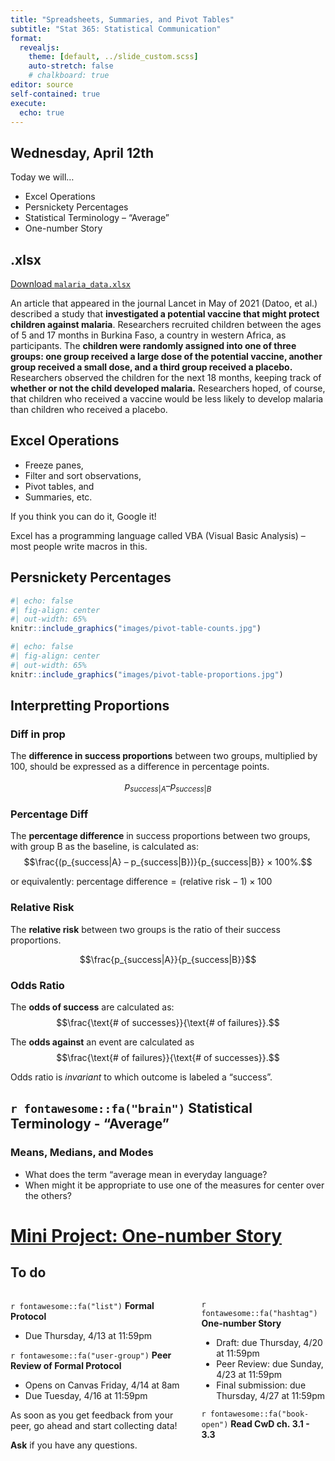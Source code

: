 ```yaml
---
title: "Spreadsheets, Summaries, and Pivot Tables"
subtitle: "Stat 365: Statistical Communication"
format: 
  revealjs:
    theme: [default, ../slide_custom.scss]
    auto-stretch: false
    # chalkboard: true
editor: source
self-contained: true
execute:
  echo: true
---
```


## Wednesday, April 12th

Today we will...

+ Excel Operations
+ Persnickety Percentages
+ Statistical Terminology -- "Average"
+ One-number Story

## .xlsx

[Download `malaria_data.xlsx`](data/malaria_data.xlsx)

An article that appeared in the journal Lancet in May of 2021 (Datoo, et al.) described a study that **investigated a potential vaccine that might protect children against malaria**. Researchers
recruited children between the ages of 5 and 17 months in Burkina Faso, a country in western Africa, as participants. The **children were randomly assigned into one of three groups: one group received a large dose of the potential vaccine, another group received a small dose, and a third group received a placebo.** Researchers observed the children for the next 18 months, keeping track of **whether or not the child developed malaria.** Researchers hoped, of course, that children who received a vaccine would be less likely to develop malaria than children who received a placebo.

## Excel Operations

+ Freeze panes,
+ Filter and sort observations,
+ Pivot tables, and
+ Summaries, etc.

If you think you can do it, Google it!

Excel has a programming language called VBA (Visual Basic Analysis) -- most people write macros in this.

## Persnickety Percentages

```r
#| echo: false
#| fig-align: center
#| out-width: 65%
knitr::include_graphics("images/pivot-table-counts.jpg")
```

```r
#| echo: false
#| fig-align: center
#| out-width: 65%
knitr::include_graphics("images/pivot-table-proportions.jpg")
```

## Interpretting Proportions

::: panel-tabset
### Diff in prop

The **difference in success proportions** between two groups, multiplied by 100, should be expressed as a difference in percentage points.

$$p_{success|A} – p_{success|B}$$

### Percentage Diff
The **percentage difference** in success proportions between two groups, with group B as the baseline, is calculated as: 
$$\frac{(p_{success|A} – p_{success|B})}{p_{success|B}} × 100%.$$

or equivalently: $\text{percentage difference} = (\text{relative risk} - 1) \times 100$

### Relative Risk

The **relative risk** between two groups is the ratio of their success proportions.

$$\frac{p_{success|A}}{p_{success|B}}$$

### Odds Ratio

The **odds of success** are calculated as: 
$$\frac{\text{# of successes}}{\text{# of failures}}.$$

The **odds against** an event are calculated as
 $$\frac{\text{# of failures}}{\text{# of successes}}.$$

Odds ratio is *invariant* to which outcome is labeled a "success".

:::

## `r fontawesome::fa("brain")` Statistical Terminology - "Average" 
### Means, Medians, and Modes

+ What does the term "average mean in everyday language?
+ When might it be appropriate to use one of the measures for center over the others?

# [Mini Project: One-number Story](https://earobinson95.github.io/stat365-calpoly/97-mini-projects/one-number-story/one-number-story.html)

## To do

:::: columns
::: column
`r fontawesome::fa("list")` **Formal Protocol**

-   Due Thursday, 4/13 at 11:59pm

`r fontawesome::fa("user-group")` **Peer Review of Formal Protocol**

-   Opens on Canvas Friday, 4/14 at 8am
-   Due Tuesday, 4/16 at 11:59pm

As soon as you get feedback from your peer, go ahead and start collecting data!

**Ask** if you have any questions.
:::
::: column
`r fontawesome::fa("hashtag")` **One-number Story**

-   Draft: due Thursday, 4/20 at 11:59pm
-   Peer Review: due Sunday, 4/23 at 11:59pm
-   Final submission: due Thursday, 4/27 at 11:59pm

`r fontawesome::fa("book-open")` **Read CwD ch. 3.1 - 3.3**
:::
::::
